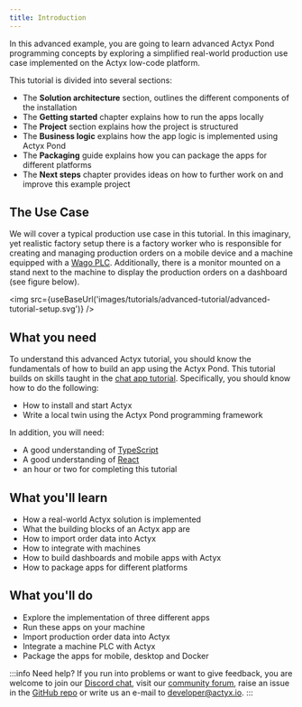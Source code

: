 ```yaml
---
title: Introduction
---
```


In this advanced example, you are going to learn advanced Actyx Pond programming concepts by exploring a simplified real-world production use case implemented on the Actyx low-code platform.

This tutorial is divided into several sections:

- The **Solution architecture** section, outlines the different components of the installation
- The **Getting started** chapter explains how to run the apps locally
- The **Project** section explains how the project is structured
- The **Business logic** explains how the app logic is implemented using Actyx Pond
- The **Packaging** guide explains how you can package the apps for different platforms
- The **Next steps** chapter provides ideas on how to further work on and improve this example project

## The Use Case

We will cover a typical production use case in this tutorial.
In this imaginary, yet realistic factory setup there is a factory worker who is responsible for creating and managing production orders on a mobile device and a machine equipped with a [Wago PLC](https://www.wago.com/global/automation-technology/discover-plcs). Additionally, there is a monitor mounted on a stand next to the machine to display the production orders on a dashboard (see figure below).


<img src={useBaseUrl('images/tutorials/advanced-tutorial/advanced-tutorial-setup.svg')} />

## What you need

To understand this advanced Actyx tutorial, you should know the fundamentals of how to build an app using the Actyx Pond.
This tutorial builds on skills taught in the [chat app tutorial](../chat.mdx). Specifically, you should know how to do the following:

- How to install and start Actyx
- Write a local twin using the Actyx Pond programming framework

In addition, you will need:

- A good understanding of [TypeScript](https://www.typescriptlang.org/)
- A good understanding of [React](https://reactjs.org/)
- an hour or two for completing this tutorial

## What you'll learn

- How a real-world Actyx solution is implemented
- What the building blocks of an Actyx app are
- How to import order data into Actyx
- How to integrate with machines
- How to build dashboards and mobile apps with Actyx
- How to package apps for different platforms

## What you'll do

- Explore the implementation of three different apps
- Run these apps on your machine
- Import production order data into Actyx
- Integrate a machine PLC with Actyx
- Package the apps for mobile, desktop and Docker

:::info Need help?
If you run into problems or want to give feedback, you are welcome to join our [Discord chat](https://discord.gg/262yJhc), visit our [community forum](https://community.actyx.com/), raise an issue in the [GitHub repo](https://github.com/Actyx/DemoMachineKit/issues) or write us an e-mail to developer@actyx.io.
:::

